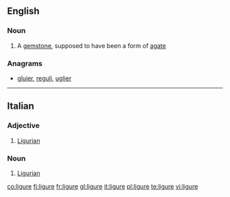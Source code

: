 ==English==

===Noun===
{{en-noun}}

#{{obsolete}} A [[gemstone]], supposed to have been a form of [[agate]]

===Anagrams===
* {{alphagram|egilru}} [[gluier#English|gluier]], [[reguli#English|reguli]], [[uglier#English|uglier]]
----
==Italian==

===Adjective===
{{it-adj|ligur|e|i}}

# [[Ligurian]]

===Noun===
{{it-noun|ligur|mf|e|i}}

# [[Ligurian]]

[[co:ligure]]
[[fi:ligure]]
[[fr:ligure]]
[[gl:ligure]]
[[it:ligure]]
[[pl:ligure]]
[[te:ligure]]
[[vi:ligure]]